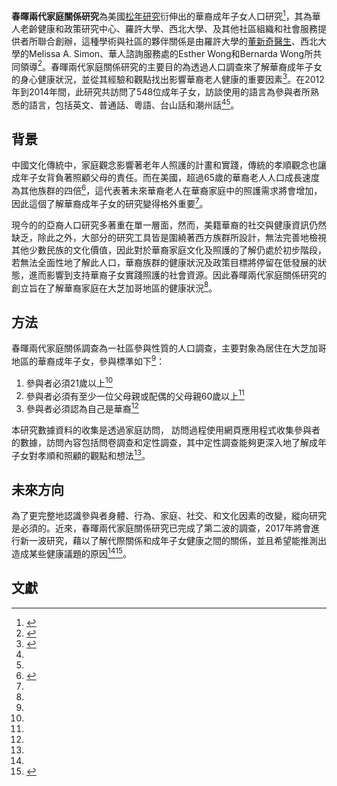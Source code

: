 {{Infobox organization
| name          = 春暉兩代家庭關係研究
| native_name   = 
| image         =
| image_size    = 
| alt           = 
| caption       = 
| map           = 
| map_size      = 
| map_alt       = 
| map_caption   = 
| map2          = 
| map2_size     = 
| map2_alt      = 
| map2_caption  = 
| abbreviation  = 
| motto         = 
| predecessor   = 
| merged        = 
| successor     = 
| formation     =  <!-- e.g. use {{start date|YYYY|MM|DD|df=y}} -->
| founder       = 
| extinction    =  <!-- e.g. use {{end date and age|YYYY|MM|DD}} -->
| merger        = 
| type          = 
| tax_id        =  <!-- or | vat_id = (for non-profit org) -->
| registration_id =  <!-- for non-profit org -->
| status        = 
| purpose       = 改善華裔家庭的健康
| headquarters  = 
| location      = 大芝加哥地區
| coords        =  <!-- {{coord|LAT|LON|display=inline,title}} -->
| region        = 
| services      = 
| products      = 
| methods       = [[Community-based_participatory_research|Community-based participatory research]]
| fields        = 
| membership    = 
| language      = 英文、普通話、粵語、潮州話、台山話
| owner         =  <!-- or | owners = -->
| sec_gen       = 
| leader_title  = 
| leader_name   = 
| leader_title2 = 
| leader_name2  = 
| leader_title3 = 
| leader_name3  = 
| leader_title4 = 
| leader_name4  = 
| board_of_directors = 
| key_people    = 
| main_organ    = [http://chinesehealthyaging.org/mission.html 華人老齡健康研究院], 羅許老齡健康研究中心, [[羅許大學醫學中心r|羅許大學醫學中心r]]
| parent_organization = 
| subsidiaries  = 
| secessions    = 
| affiliations  = 西北大學, 
華人諮詢服務處, 
希林協會
| budget        = 美國國家衛生研究院資助
| revenue       = 
| disbursements = 
| expenses      = 
| endowment     = 
| staff         = 
| volunteers    = 
| slogan        =
| mission       = 
| website       =  <!-- {{http://chinesehealthyaging.org/pinestudy.html}} -->
| remarks       = 
| formerly      = 
| footnotes     = 
}}

'''春暉兩代家庭關係研究'''為美國[[松年研究|松年研究]]衍伸出的華裔成年子女人口研究<ref name=":0">{{Cite journal|title=Caregiver Burden among Chinese Adult Children in Greater Chicago Area- the Piety Study|author=XinQi Dong|url=http://www.rroij.com/open-access/caregiver-burden-among-chinese-adult-children-in-greater-chicagoarea-the-piety-study-.php?aid=74888|journal=Journal of Social Sciences|issue=|doi=|others=Stephanie Bergren|year=2016|volume=|page=|pmid=|access-date=2017-01-09|archive-date=2020-12-04|archive-url=https://web.archive.org/web/20201204175949/https://www.rroij.com/open-access/caregiver-burden-among-chinese-adult-children-in-greater-chicagoarea-the-piety-study-.php?aid=74888|dead-url=no}}</ref>，其為華人老齡健康和政策研究中心、羅許大學、西北大學、及其他社區組織和社會服務提供者所聯合創辦，這種學術與社區的夥伴關係是由羅許大學的[[董新奇|董新奇醫生]]、西北大學的Melissa A. Simon、華人諮詢服務處的Esther Wong和Bernarda Wong所共同領導<ref>{{Cite web|url=http://chinesehealthyaging.org/CH/investigators.html|title=CHAP 研究者|accessdate=01/09/2017|author=|date=|publisher=|archive-date=2018-06-13|archive-url=https://web.archive.org/web/20180613085959/http://chinesehealthyaging.org/CH/investigators.html|dead-url=no}}</ref>。春暉兩代家庭關係研究的主要目的為透過人口調查來了解華裔成年子女的身心健康狀況，並從其經驗和觀點找出影響華裔老人健康的重要因素<ref name=":1">{{Cite web|url=http://chinesehealthyaging.org/_files/pietyreport/Pietyreport.pdf|title=春暉兩代家庭關係報告|accessdate=01/09/2017|author=|date=|publisher=|archive-date=2016-12-22|archive-url=https://web.archive.org/web/20161222152711/http://chinesehealthyaging.org/_files/pietyreport/Pietyreport.pdf|dead-url=no}}</ref>。在2012年到2014年間，此研究共訪問了548位成年子女，訪談使用的語言為參與者所熟悉的語言，包括英文、普通話、粵語、台山話和潮州話<ref name=":0" /><ref name=":1" />。

== 背景 ==

中國文化傳統中，家庭觀念影響著老年人照護的計畫和實踐，傳統的孝順觀念也讓成年子女背負著照顧父母的責任。而在美國，超過65歲的華裔老人人口成長速度為其他族群的四倍<ref>{{Cite web|url=http://www.census.gov/prod/cen2010/briefs/c2010br-11.pdf|title=The Asian Population: 2010|accessdate=01/09/2017|author=|date=|publisher=|archive-date=2017-01-16|archive-url=https://web.archive.org/web/20170116005313/http://www.census.gov/prod/cen2010/briefs/c2010br-11.pdf|dead-url=no}}</ref>，這代表著未來華裔老人在華裔家庭中的照護需求將會增加，因此這個了解華裔成年子女的研究變得格外重要<ref name=":1" />。

現今的的亞裔人口研究多著重在單一層面，然而，美籍華裔的社交與健康資訊仍然缺乏，除此之外，大部分的研究工具皆是圍繞著西方族群所設計，無法完善地檢視其他少數民族的文化價值，因此對於華裔家庭文化及照護的了解仍處於初步階段，若無法全面性地了解此人口，華裔族群的健康狀況及政策目標將停留在低發展的狀態，進而影響到支持華裔子女實踐照護的社會資源。因此春暉兩代家庭關係研究的創立旨在了解華裔家庭在大芝加哥地區的健康狀況<ref name=":1" />。

== 方法 ==

春暉兩代家庭關係調查為一社區參與性質的人口調查，主要對象為居住在大芝加哥地區的華裔成年子女，參與標準如下<ref name=":0" />：

# 參與者必須21歲以上<ref name=":0" />
# 參與者必須有至少一位父母親或配偶的父母親60歲以上<ref name=":0" />
# 參與者必須認為自己是華裔<ref name=":0" />

本研究數據資料的收集是透過家庭訪問， 訪問過程使用網頁應用程式收集參與者的數據，訪問內容包括問卷調查和定性調查，其中定性調查能夠更深入地了解成年子女對孝順和照顧的觀點和想法<ref name=":0" />。

== 未來方向 ==
為了更完整地認識參與者身體、行為、家庭、社交、和文化因素的改變，縱向研究是必須的。近來，春暉兩代家庭關係研究已完成了第二波的調查，2017年將會進行新一波研究，藉以了解代際關係和成年子女健康之間的關係，並且希望能推測出造成某些健康議題的原因<ref name=":1" /><ref>{{Cite web|url=http://chinesehealthyaging.org/CH/index.html|title=華人老齡健康和政策研究中心|accessdate=01/09/2017|author=|date=|publisher=}}</ref>。

== 文獻 ==